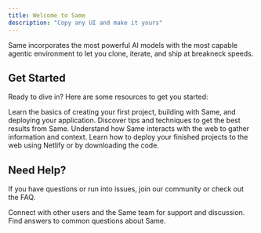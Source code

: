 ```yaml
---
title: Welcome to Same
description: "Copy any UI and make it yours"
---
```


Same incorporates the most powerful AI models with the most capable agentic environment to let you clone, iterate, and ship at breakneck speeds.

## Get Started

Ready to dive in? Here are some resources to get you started:

<CardGroup cols={2}>
  <Card title="Quickstart Guide" href="/essentials/new-project" icon="rocket">
    Learn the basics of creating your first project, building with Same, and
    deploying your application.
  </Card>
  <Card title="Maximum Performance" href="/performance/chats" icon="gauge-high">
    Discover tips and techniques to get the best results from Same.
  </Card>
  <Card title="Web Browsing" href="/web/operation" icon="globe">
    Understand how Same interacts with the web to gather information and
    context.
  </Card>
  <Card
    title="Deployment Options"
    href="/deployment/netlify"
    icon="cloud-arrow-up"
  >
    Learn how to deploy your finished projects to the web using Netlify or by
    downloading the code.
  </Card>
</CardGroup>

## Need Help?

If you have questions or run into issues, join our community or check out the FAQ.

<CardGroup cols={2}>
  <Card
    title="Community Discord"
    href="https://discord.gg/tjHuQJaPsy"
    icon="discord"
    iconType="brands"
  >
    Connect with other users and the Same team for support and discussion.
  </Card>
  <Card title="Frequently Asked Questions" href="/faq" icon="circle-question">
    Find answers to common questions about Same.
  </Card>
</CardGroup>
